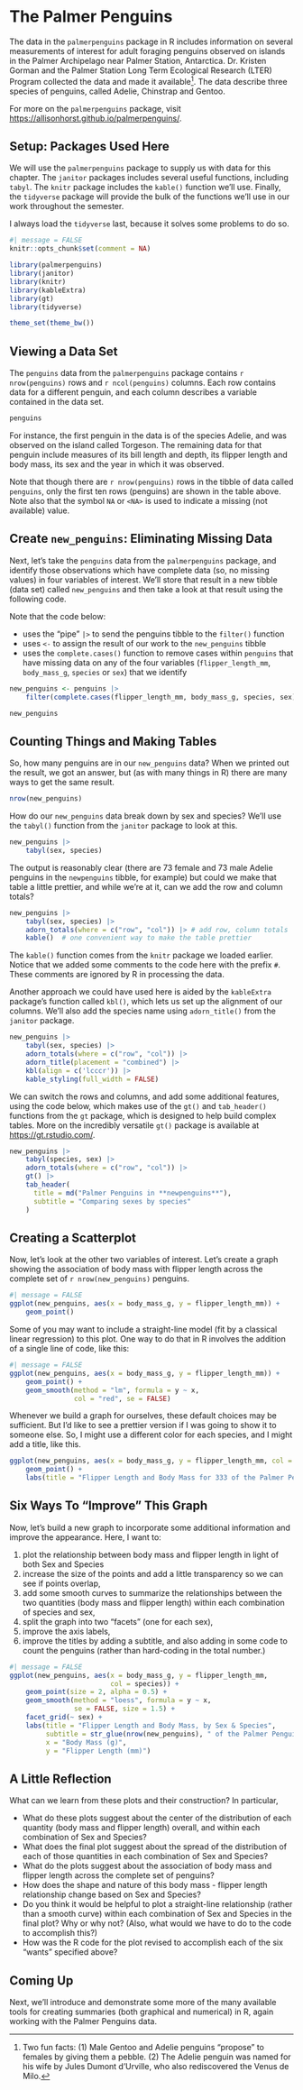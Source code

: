 # The Palmer Penguins

The data in the `palmerpenguins` package in R includes information on several measurements of interest for adult foraging penguins observed on islands in the Palmer Archipelago near Palmer Station, Antarctica. Dr. Kristen Gorman and the Palmer Station Long Term Ecological Research (LTER) Program collected the data and made it available[^02-penguins-1]. The data describe three species of penguins, called Adelie, Chinstrap and Gentoo.

[^02-penguins-1]: Two fun facts: (1) Male Gentoo and Adelie penguins "propose" to females by giving them a pebble. (2) The Adelie penguin was named for his wife by Jules Dumont d'Urville, who also rediscovered the Venus de Milo.

For more on the `palmerpenguins` package, visit <https://allisonhorst.github.io/palmerpenguins/>.

## Setup: Packages Used Here

We will use the `palmerpenguins` package to supply us with data for this chapter. The `janitor` packages includes several useful functions, including `tabyl`. The `knitr` package includes the `kable()` function we'll use. Finally, the `tidyverse` package will provide the bulk of the functions we'll use in our work throughout the semester.

I always load the `tidyverse` last, because it solves some problems to do so.


```r
#| message = FALSE
knitr::opts_chunk$set(comment = NA)

library(palmerpenguins) 
library(janitor) 
library(knitr) 
library(kableExtra)
library(gt)
library(tidyverse) 

theme_set(theme_bw())
```


## Viewing a Data Set

The `penguins` data from the `palmerpenguins` package contains `r nrow(penguins)` rows and `r ncol(penguins)` columns. Each row contains data for a different penguin, and each column describes a variable contained in the data set.

```r
penguins
```

For instance, the first penguin in the data is of the species Adelie, and was observed on the island called Torgeson. The remaining data for that penguin include measures of its bill length and depth, its flipper length and body mass, its sex and the year in which it was observed.

Note that though there are `r nrow(penguins)` rows in the tibble of data called `penguins`, only the first ten rows (penguins) are shown in the table above. Note also that the symbol `NA` or `<NA>` is used to indicate a missing (not available) value.

## Create `new_penguins`: Eliminating Missing Data

Next, let's take the `penguins` data from the `palmerpenguins` package, and identify those observations which have complete data (so, no missing values) in four variables of interest. We'll store that result in a new tibble (data set) called `new_penguins` and then take a look at that result using the following code.

Note that the code below:

-   uses the "pipe" `|>` to send the penguins tibble to the `filter()` function
-   uses `<-` to assign the result of our work to the `new_penguins` tibble
-   uses the `complete.cases()` function to remove cases within `penguins` that have missing data on any of the four variables (`flipper_length_mm`, `body_mass_g`, `species` or `sex`) that we identify

```r
new_penguins <- penguins |>
    filter(complete.cases(flipper_length_mm, body_mass_g, species, sex))

new_penguins
```

## Counting Things and Making Tables

So, how many penguins are in our `new_penguins` data? When we printed out the result, we got an answer, but (as with many things in R) there are many ways to get the same result.

```r
nrow(new_penguins)
```

How do our `new_penguins` data break down by sex and species? We'll use the `tabyl()` function from the `janitor` package to look at this.

```r
new_penguins |> 
    tabyl(sex, species) 
```

The output is reasonably clear (there are 73 female and 73 male Adelie penguins in the  `newpenguins` tibble, for example) but could we make that table a little prettier, and while we're at it, can we add the row and column totals?

```r
new_penguins |> 
    tabyl(sex, species) |>
    adorn_totals(where = c("row", "col")) |> # add row, column totals
    kable()  # one convenient way to make the table prettier
```

The `kable()` function comes from the `knitr` package we loaded earlier. Notice that we added some comments to the code here with the prefix `#`. These comments are ignored by R in processing the data.

Another approach we could have used here is aided by the `kableExtra` package's function called `kbl()`, which lets us set up the alignment of our columns. We'll also add the species name using `adorn_title()` from the `janitor` package.

```r
new_penguins |> 
    tabyl(sex, species) |>
    adorn_totals(where = c("row", "col")) |> 
    adorn_title(placement = "combined") |>
    kbl(align = c('lcccr')) |>
    kable_styling(full_width = FALSE)
```

We can switch the rows and columns, and add some additional features, using the code below, which makes use of the `gt()` and `tab_header()` functions from the `gt` package, which is designed to help build complex tables. More on the incredibly versatile `gt()` package is available at <https://gt.rstudio.com/>.

```r
new_penguins |> 
    tabyl(species, sex) |>
    adorn_totals(where = c("row", "col")) |> 
    gt() |>
    tab_header(
      title = md("Palmer Penguins in **newpenguins**"),
      subtitle = "Comparing sexes by species"
    )
```

## Creating a Scatterplot

Now, let's look at the other two variables of interest. Let's create a graph showing the association of body mass with flipper length across the complete set of `r nrow(new_penguins)` penguins.

```r
#| message = FALSE
ggplot(new_penguins, aes(x = body_mass_g, y = flipper_length_mm)) +
    geom_point() 
```

Some of you may want to include a straight-line model (fit by a classical linear regression) to this plot. One way to do that in R involves the addition of a single line of code, like this:

```r
#| message = FALSE
ggplot(new_penguins, aes(x = body_mass_g, y = flipper_length_mm)) +
    geom_point() +
    geom_smooth(method = "lm", formula = y ~ x,
                col = "red", se = FALSE)
```

Whenever we build a graph for ourselves, these default choices may be sufficient. But I'd like to see a prettier version if I was going to show it to someone else. So, I might use a different color for each species, and I might add a title, like this.

```r
ggplot(new_penguins, aes(x = body_mass_g, y = flipper_length_mm, col = species)) +
    geom_point() + 
    labs(title = "Flipper Length and Body Mass for 333 of the Palmer Penguins")
```

## Six Ways To "Improve" This Graph

Now, let's build a new graph to incorporate some additional information and improve the appearance. Here, I want to:

1.  plot the relationship between body mass and flipper length in light of both Sex and Species
2.  increase the size of the points and add a little transparency so we can see if points overlap,
3.  add some smooth curves to summarize the relationships between the two quantities (body mass and flipper length) within each combination of species and sex,
4.  split the graph into two "facets" (one for each sex),
5.  improve the axis labels,
6.  improve the titles by adding a subtitle, and also adding in some code to count the penguins (rather than hard-coding in the total number.)

```r
#| message = FALSE
ggplot(new_penguins, aes(x = body_mass_g, y = flipper_length_mm, 
                         col = species)) +
    geom_point(size = 2, alpha = 0.5) + 
    geom_smooth(method = "loess", formula = y ~ x, 
                se = FALSE, size = 1.5) +
    facet_grid(~ sex) +
    labs(title = "Flipper Length and Body Mass, by Sex & Species",
         subtitle = str_glue(nrow(new_penguins), " of the Palmer Penguins"),
         x = "Body Mass (g)", 
         y = "Flipper Length (mm)")
```

## A Little Reflection

What can we learn from these plots and their construction? In particular,

-   What do these plots suggest about the center of the distribution of each quantity (body mass and flipper length) overall, and within each combination of Sex and Species?
-   What does the final plot suggest about the spread of the distribution of each of those quantities in each combination of Sex and Species?
-   What do the plots suggest about the association of body mass and flipper length across the complete set of penguins?
-   How does the shape and nature of this body mass - flipper length relationship change based on Sex and Species?
-   Do you think it would be helpful to plot a straight-line relationship (rather than a smooth curve) within each combination of Sex and Species in the final plot? Why or why not? (Also, what would we have to do to the code to accomplish this?)
-   How was the R code for the plot revised to accomplish each of the six "wants" specified above?

## Coming Up

Next, we'll introduce and demonstrate some more of the many available tools for creating summaries (both graphical and numerical) in R, again working with the Palmer Penguins data.

